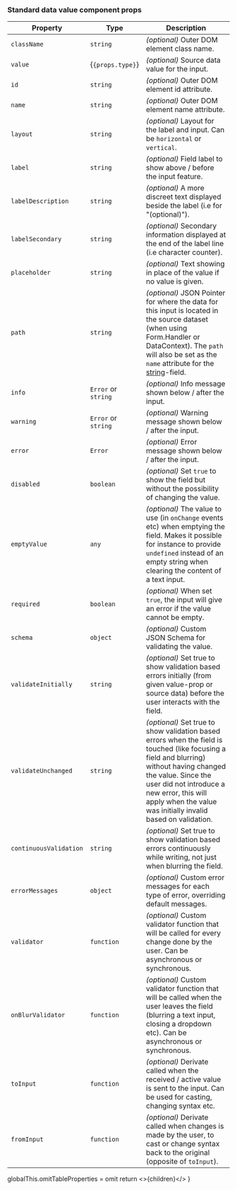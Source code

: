 
### Standard data value component props

<OmitTableProperties>

| Property               | Type                        | Description                                                                                                                                                                                                                                                                    |
| ---------------------- | --------------------------- | ------------------------------------------------------------------------------------------------------------------------------------------------------------------------------------------------------------------------------------------------------------------------------ |
| `className`            | `string`                    | _(optional)_ Outer DOM element class name.                                                                                                                                                                                                                                     |
| `value`                | {<code>{props.type}</code>} | _(optional)_ Source data value for the input.                                                                                                                                                                                                                                  |
| `id`                   | `string`                    | _(optional)_ Outer DOM element id attribute.                                                                                                                                                                                                                                   |
| `name`                 | `string`                    | _(optional)_ Outer DOM element name attribute.                                                                                                                                                                                                                                 |
| `layout`               | `string`                    | _(optional)_ Layout for the label and input. Can be `horizontal` or `vertical`.                                                                                                                                                                                                |
| `label`                | `string`                    | _(optional)_ Field label to show above / before the input feature.                                                                                                                                                                                                             |
| `labelDescription`     | `string`                    | _(optional)_ A more discreet text displayed beside the label (i.e for "(optional)").                                                                                                                                                                                           |
| `labelSecondary`       | `string`                    | _(optional)_ Secondary information displayed at the end of the label line (i.e character counter).                                                                                                                                                                             |
| `placeholder`          | `string`                    | _(optional)_ Text showing in place of the value if no value is given.                                                                                                                                                                                                          |
| `path`                 | `string`                    | _(optional)_ JSON Pointer for where the data for this input is located in the source dataset (when using Form.Handler or DataContext). The `path` will also be set as the `name` attribute for the [string](/uilib/extensions/forms/base-fields/String/)-field.                |
| `info`                 | `Error` or `string`         | _(optional)_ Info message shown below / after the input.                                                                                                                                                                                                                       |
| `warning`              | `Error` or `string`         | _(optional)_ Warning message shown below / after the input.                                                                                                                                                                                                                    |
| `error`                | `Error`                     | _(optional)_ Error message shown below / after the input.                                                                                                                                                                                                                      |
| `disabled`             | `boolean`                   | _(optional)_ Set `true` to show the field but without the possibility of changing the value.                                                                                                                                                                                   |
| `emptyValue`           | `any`                       | _(optional)_ The value to use (in `onChange` events etc) when emptying the field. Makes it possible for instance to provide `undefined` instead of an empty string when clearing the content of a text input.                                                                  |
| `required`             | `boolean`                   | _(optional)_ When set `true`, the input will give an error if the value cannot be empty.                                                                                                                                                                                       |
| `schema`               | `object`                    | _(optional)_ Custom JSON Schema for validating the value.                                                                                                                                                                                                                      |
| `validateInitially`    | `string`                    | _(optional)_ Set true to show validation based errors initially (from given value-prop or source data) before the user interacts with the field.                                                                                                                               |
| `validateUnchanged`    | `string`                    | _(optional)_ Set true to show validation based errors when the field is touched (like focusing a field and blurring) without having changed the value. Since the user did not introduce a new error, this will apply when the value was initially invalid based on validation. |
| `continuousValidation` | `string`                    | _(optional)_ Set true to show validation based errors continuously while writing, not just when blurring the field.                                                                                                                                                            |
| `errorMessages`        | `object`                    | _(optional)_ Custom error messages for each type of error, overriding default messages.                                                                                                                                                                                        |
| `validator`            | `function`                  | _(optional)_ Custom validator function that will be called for every change done by the user. Can be asynchronous or synchronous.                                                                                                                                              |
| `onBlurValidator`      | `function`                  | _(optional)_ Custom validator function that will be called when the user leaves the field (blurring a text input, closing a dropdown etc). Can be asynchronous or synchronous.                                                                                                 |
| `toInput`              | `function`                  | _(optional)_ Derivate called when the received / active value is sent to the input. Can be used for casting, changing syntax etc.                                                                                                                                              |
| `fromInput`            | `function`                  | _(optional)_ Derivate called when changes is made by the user, to cast or change syntax back to the original (opposite of `toInput`).                                                                                                                                          |

</OmitTableProperties>

  globalThis.omitTableProperties = omit
  return <>{children}</>
}
